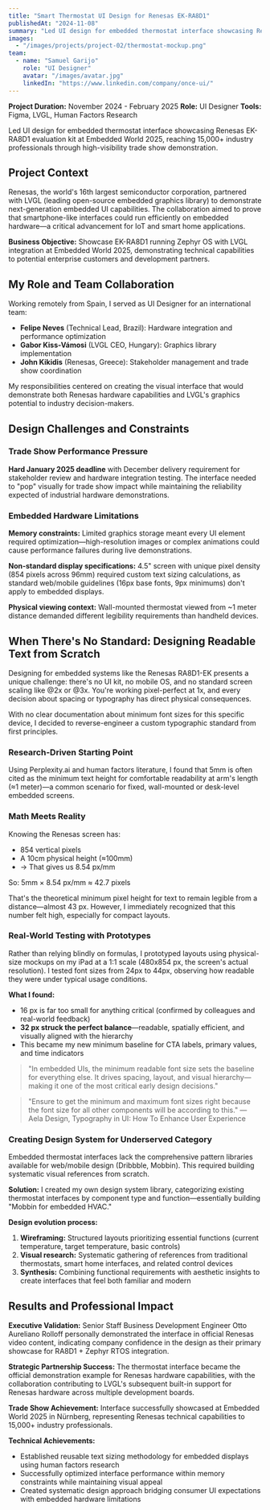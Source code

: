 ---
title: "Smart Thermostat UI Design for Renesas EK-RA8D1"
publishedAt: "2024-11-08"
summary: "Led UI design for embedded thermostat interface showcasing Renesas EK-RA8D1 evaluation kit at Embedded World 2025, reaching 15,000+ industry professionals through high-visibility trade show demonstration."
images:
  - "/images/projects/project-02/thermostat-mockup.png"
team:
  - name: "Samuel Garijo"
    role: "UI Designer"
    avatar: "/images/avatar.jpg"
    linkedIn: "https://www.linkedin.com/company/once-ui/"
---

**Project Duration:** November 2024 - February 2025
**Role:** UI Designer
**Tools:** Figma, LVGL, Human Factors Research

Led UI design for embedded thermostat interface showcasing Renesas EK-RA8D1 evaluation kit at Embedded World 2025, reaching 15,000+ industry professionals through high-visibility trade show demonstration.

## Project Context

Renesas, the world's 16th largest semiconductor corporation, partnered with LVGL (leading open-source embedded graphics library) to demonstrate next-generation embedded UI capabilities. The collaboration aimed to prove that smartphone-like interfaces could run efficiently on embedded hardware—a critical advancement for IoT and smart home applications.

**Business Objective:** Showcase EK-RA8D1 running Zephyr OS with LVGL integration at Embedded World 2025, demonstrating technical capabilities to potential enterprise customers and development partners.

## My Role and Team Collaboration

Working remotely from Spain, I served as UI Designer for an international team:
- **Felipe Neves** (Technical Lead, Brazil): Hardware integration and performance optimization
- **Gabor Kiss-Vámosi** (LVGL CEO, Hungary): Graphics library implementation
- **John Kikidis** (Renesas, Greece): Stakeholder management and trade show coordination

My responsibilities centered on creating the visual interface that would demonstrate both Renesas hardware capabilities and LVGL's graphics potential to industry decision-makers.

## Design Challenges and Constraints

### Trade Show Performance Pressure
**Hard January 2025 deadline** with December delivery requirement for stakeholder review and hardware integration testing. The interface needed to "pop" visually for trade show impact while maintaining the reliability expected of industrial hardware demonstrations.

### Embedded Hardware Limitations
**Memory constraints:** Limited graphics storage meant every UI element required optimization—high-resolution images or complex animations could cause performance failures during live demonstrations.

**Non-standard display specifications:** 4.5" screen with unique pixel density (854 pixels across 96mm) required custom text sizing calculations, as standard web/mobile guidelines (16px base fonts, 9px minimums) don't apply to embedded displays.

**Physical viewing context:** Wall-mounted thermostat viewed from ~1 meter distance demanded different legibility requirements than handheld devices.

## When There's No Standard: Designing Readable Text from Scratch

Designing for embedded systems like the Renesas RA8D1-EK presents a unique challenge: there's no UI kit, no mobile OS, and no standard screen scaling like @2x or @3x. You're working pixel-perfect at 1x, and every decision about spacing or typography has direct physical consequences.

With no clear documentation about minimum font sizes for this specific device, I decided to reverse-engineer a custom typographic standard from first principles.

### Research-Driven Starting Point
Using Perplexity.ai and human factors literature, I found that 5mm is often cited as the minimum text height for comfortable readability at arm's length (≈1 meter)—a common scenario for fixed, wall-mounted or desk-level embedded screens.

### Math Meets Reality
Knowing the Renesas screen has:
- 854 vertical pixels
- A 10cm physical height (≈100mm)
- → That gives us 8.54 px/mm

So: 5mm × 8.54 px/mm ≈ 42.7 pixels

That's the theoretical minimum pixel height for text to remain legible from a distance—almost 43 px. However, I immediately recognized that this number felt high, especially for compact layouts.

### Real-World Testing with Prototypes
Rather than relying blindly on formulas, I prototyped layouts using physical-size mockups on my iPad at a 1:1 scale (480x854 px, the screen's actual resolution). I tested font sizes from 24px to 44px, observing how readable they were under typical usage conditions.

**What I found:**
- 16 px is far too small for anything critical (confirmed by colleagues and real-world feedback)
- **32 px struck the perfect balance**—readable, spatially efficient, and visually aligned with the hierarchy
- This became my new minimum baseline for CTA labels, primary values, and time indicators

> "In embedded UIs, the minimum readable font size sets the baseline for everything else. It drives spacing, layout, and visual hierarchy—making it one of the most critical early design decisions."

> "Ensure to get the minimum and maximum font sizes right because the font size for all other components will be according to this." — Aela Design, Typography in UI: How To Enhance User Experience

### Creating Design System for Underserved Category
Embedded thermostat interfaces lack the comprehensive pattern libraries available for web/mobile design (Dribbble, Mobbin). This required building systematic visual references from scratch.

**Solution:** I created my own design system library, categorizing existing thermostat interfaces by component type and function—essentially building "Mobbin for embedded HVAC."

**Design evolution process:**
1. **Wireframing:** Structured layouts prioritizing essential functions (current temperature, target temperature, basic controls)
2. **Visual research:** Systematic gathering of references from traditional thermostats, smart home interfaces, and related control devices
3. **Synthesis:** Combining functional requirements with aesthetic insights to create interfaces that feel both familiar and modern

## Results and Professional Impact

**Executive Validation:** Senior Staff Business Development Engineer Otto Aureliano Rolloff personally demonstrated the interface in official Renesas video content, indicating company confidence in the design as their primary showcase for RA8D1 + Zephyr RTOS integration.

**Strategic Partnership Success:** The thermostat interface became the official demonstration example for Renesas hardware capabilities, with the collaboration contributing to LVGL's subsequent built-in support for Renesas hardware across multiple development boards.

**Trade Show Achievement:** Interface successfully showcased at Embedded World 2025 in Nürnberg, representing Renesas technical capabilities to 15,000+ industry professionals.

**Technical Achievements:**
- Established reusable text sizing methodology for embedded displays using human factors research
- Successfully optimized interface performance within memory constraints while maintaining visual appeal
- Created systematic design approach bridging consumer UI expectations with embedded hardware limitations
